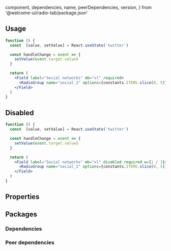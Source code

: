 
  component,
  dependencies,
  name,
  peerDependencies,
  version,
} from '@welcome-ui/radio-tab/package.json'

<showcase
  version={version}
  name={name}
  component={component}
  description="Allows user to choose between some options and only one can be return."
/>

## Usage

```jsx
function () {
  const  [value, setValue] = React.useState('twitter')

  const handleChange = event => {
    setValue(event.target.value)
  }

  return (
    <Field label="Social networks" mb="xl" required>
      <RadioGroup name="social_1" options={constants.ITEMS.slice(0, 5)} renderOption={RadioTab} value={value} onChange={handleChange} />
    </Field>
  )
}
```

## Disabled

```jsx
function () {
  const  [value, setValue] = React.useState('twitter')

  const handleChange = event => {
    setValue(event.target.value)
  }

  return (
    <Field label="Social networks" mb="xl" disabled required w={1 / 3}>
      <RadioGroup name="social_1" options={constants.ITEMS.slice(0, 5)} flexDirection="column" renderOption={RadioTab} value={value} onChange={handleChange} />
    </Field>
  )
}
```

## Properties

<props propTypes={props.propTypes.RadioTab} />

## Packages

### Dependencies

<dependencies dependencies={dependencies} />

### Peer dependencies

<dependencies dependencies={peerDependencies} />

<pagination />
